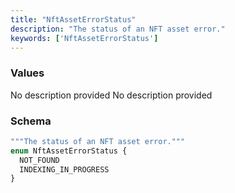 ```yaml
---
title: "NftAssetErrorStatus"
description: "The status of an NFT asset error."
keywords: ['NftAssetErrorStatus']
---
```


### Values

<ResponseField name="NOT_FOUND" type="enum">
  No description provided
</ResponseField>

<ResponseField name="INDEXING_IN_PROGRESS" type="enum">
  No description provided
</ResponseField>

### Schema


```graphql 
"""The status of an NFT asset error."""
enum NftAssetErrorStatus {
  NOT_FOUND
  INDEXING_IN_PROGRESS
}
```

